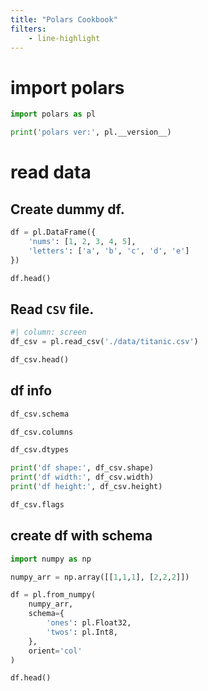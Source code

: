 ```yaml
---
title: "Polars Cookbook"
filters:
    - line-highlight
---
```



# import polars

```python
import polars as pl

print('polars ver:', pl.__version__)
```

# read data

## Create dummy df. 

```python
df = pl.DataFrame({
    'nums': [1, 2, 3, 4, 5],
    'letters': ['a', 'b', 'c', 'd', 'e']
})

df.head()
```

## Read `CSV` file.

```python
#| column: screen
df_csv = pl.read_csv('./data/titanic.csv')

df_csv.head()
```
## df info

```python
df_csv.schema
```

```python
df_csv.columns
```

```python
df_csv.dtypes
```

```python
print('df shape:', df_csv.shape)
print('df width:', df_csv.width)
print('df height:', df_csv.height)
```

```python
df_csv.flags
```

## create df with schema

```python
import numpy as np

numpy_arr = np.array([[1,1,1], [2,2,2]])

df = pl.from_numpy(
    numpy_arr,
    schema={
        'ones': pl.Float32,
        'twos': pl.Int8,
    },
    orient='col'
)

df.head()
```

